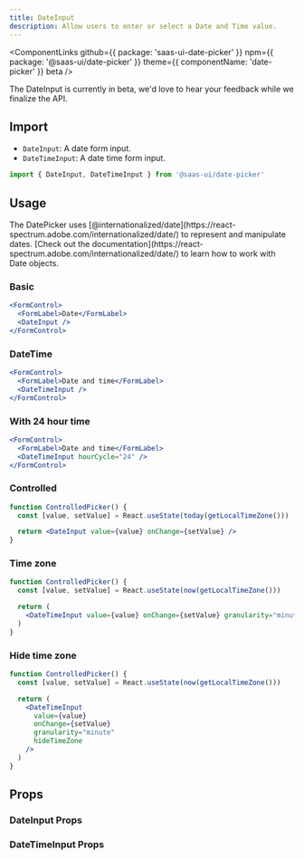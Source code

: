 ```yaml
---
title: DateInput
description: Allow users to enter or select a Date and Time value.
---
```


<ComponentLinks
  github={{ package: 'saas-ui-date-picker' }}
  npm={{ package: '@saas-ui/date-picker' }}
  theme={{ componentName: 'date-picker' }}
  beta
/>

<Info>
  The DateInput is currently in beta, we'd love to hear your feedback while we
  finalize the API.
</Info>

## Import

- `DateInput`: A date form input.
- `DateTimeInput`: A date time form input.

```ts
import { DateInput, DateTimeInput } from '@saas-ui/date-picker'
```

## Usage

<Info>
  The DatePicker uses
  [@internationalized/date](https://react-spectrum.adobe.com/internationalized/date/)
  to represent and manipulate dates. [Check out the
  documentation](https://react-spectrum.adobe.com/internationalized/date/) to
  learn how to work with Date objects.
</Info>

### Basic

```jsx center=true
<FormControl>
  <FormLabel>Date</FormLabel>
  <DateInput />
</FormControl>
```

### DateTime

```jsx center=true
<FormControl>
  <FormLabel>Date and time</FormLabel>
  <DateTimeInput />
</FormControl>
```

### With 24 hour time

```jsx center=true
<FormControl>
  <FormLabel>Date and time</FormLabel>
  <DateTimeInput hourCycle="24" />
</FormControl>
```

### Controlled

```jsx center=true
function ControlledPicker() {
  const [value, setValue] = React.useState(today(getLocalTimeZone()))

  return <DateInput value={value} onChange={setValue} />
}
```

### Time zone

```jsx center=true
function ControlledPicker() {
  const [value, setValue] = React.useState(now(getLocalTimeZone()))

  return (
    <DateTimeInput value={value} onChange={setValue} granularity="minute" />
  )
}
```

### Hide time zone

```jsx center=true
function ControlledPicker() {
  const [value, setValue] = React.useState(now(getLocalTimeZone()))

  return (
    <DateTimeInput
      value={value}
      onChange={setValue}
      granularity="minute"
      hideTimeZone
    />
  )
}
```

## Props

### DateInput Props

<PropsTable of="DateInput" />

### DateTimeInput Props

<PropsTable of="DateTimeInput" />
